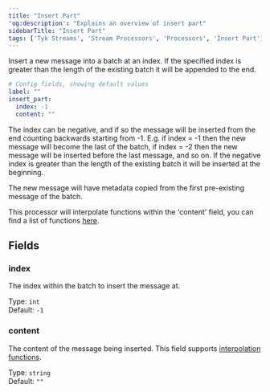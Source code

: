 ```yaml
---
title: "Insert Part"
'og:description': "Explains an overview of insert part"
sidebarTitle: "Insert Part"
tags: ['Tyk Streams', 'Stream Processors', 'Processors', 'Insert Part']
---
```


Insert a new message into a batch at an index. If the specified index is greater than the length of the existing batch it will be appended to the end.

```yml
# Config fields, showing default values
label: ""
insert_part:
  index: -1
  content: ""
```

The index can be negative, and if so the message will be inserted from the end counting backwards starting from -1. E.g. if index = -1 then the new message will become the last of the batch, if index = -2 then the new message will be inserted before the last message, and so on. If the negative index is greater than the length of the existing batch it will be inserted at the beginning.

The new message will have metadata copied from the first pre-existing message of the batch.

This processor will interpolate functions within the 'content' field, you can find a list of functions [here](/5.5/product-stack/tyk-streaming/configuration/common-configuration/interpolation#bloblang-queries).

## Fields

### index

The index within the batch to insert the message at.


Type: `int`  
Default: `-1`  

### content

The content of the message being inserted.
This field supports [interpolation functions](/5.5/product-stack/tyk-streaming/configuration/common-configuration/interpolation#bloblang-queries).


Type: `string`  
Default: `""`  
